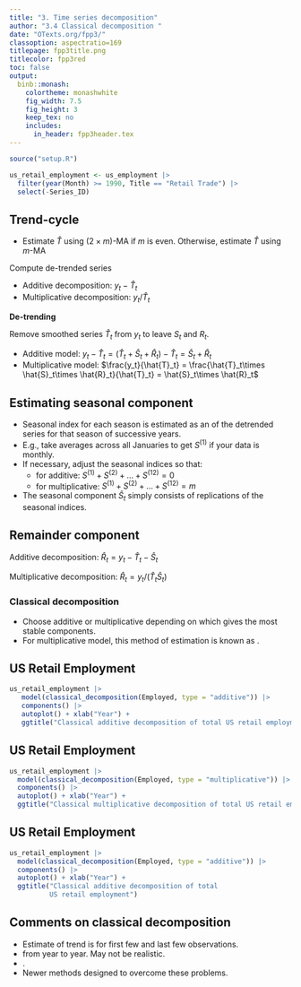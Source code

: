 ---
title: "3. Time series decomposition"
author: "3.4 Classical decomposition "
date: "OTexts.org/fpp3/"
classoption: aspectratio=169
titlepage: fpp3title.png
titlecolor: fpp3red
toc: false
output:
  binb::monash:
    colortheme: monashwhite
    fig_width: 7.5
    fig_height: 3
    keep_tex: no
    includes:
      in_header: fpp3header.tex
---

```{r setup, include=FALSE}
source("setup.R")

us_retail_employment <- us_employment |>
  filter(year(Month) >= 1990, Title == "Retail Trade") |>
  select(-Series_ID)
```

## Trend-cycle
\fontsize{12}{14}\sf
\begin{block}{}
Additive decomposition: $y_t = T_t+S_t+R_t = \hat{T}_t + \hat{S}_t + \hat{R}_t$\\
Multiplicative decomposition: $y_t = T_t\times S_t\times R_t = \hat{T}_t\times \hat{S}_t\times\hat{R}_t$\end{block}
\pause


 * Estimate $\hat{T}$ using $(2\times m)$-MA if $m$ is even. Otherwise, estimate $\hat{T}$ using $m$-MA

Compute de-trended series

  * Additive decomposition: $y_t-\hat{T}_t$
  * Multiplicative decomposition: $y_t/\hat{T}_t$



**De-trending**

Remove smoothed series $\hat{T}_t$ from $y_t$ to leave $S_t$ and $R_t$.

  * Additive model: $y_t-\hat{T}_t  = (\hat{T}_t+\hat{S}_t+\hat{R}_t) - \hat{T}_t = \hat{S}_t+\hat{R}_t$
  * Multiplicative model: $\frac{y_t}{\hat{T}_t} = \frac{\hat{T}_t\times \hat{S}_t\times \hat{R}_t}{\hat{T}_t} = \hat{S}_t\times \hat{R}_t$

## Estimating seasonal component

  *  Seasonal index for each season is estimated as an \orange{average} of the detrended series for that season of successive  years.
  * E.g., take averages across all Januaries to get $S^{(1)}$ if your data is monthly. 
  * If necessary, adjust the seasonal indices so that:
    * for additive: $S^{(1)}+S^{(2)}+\ldots+S^{(12)}=0$ 
    * for multiplicative: $S^{(1)}+S^{(2)}+\ldots+S^{(12)}=m$
  * The seasonal component $\hat{S}_t$ simply consists of replications of the seasonal indices.


## Remainder component

Additive decomposition: $\hat{R}_t = y_t - \hat{T}_t - \hat{S}_t$

Multiplicative decomposition: $\hat{R}_t = y_t / (\hat{T}_t\hat{S}_t)$
\vspace{.5cm}
\pause

### Classical decomposition

  *  Choose additive or multiplicative depending on which gives the most stable components.
  *  For multiplicative model, this method of estimation is known as \orange{ratio-to-moving-average method}.

## US Retail Employment 

```{r echo=FALSE, warning=FALSE, fig.height=6, fig.width=12.5}
us_retail_employment |>
   model(classical_decomposition(Employed, type = "additive")) |>
   components() |>
   autoplot() + xlab("Year") +
   ggtitle("Classical additive decomposition of total US retail employment")
```

## US Retail Employment 

```{r echo=FALSE, warning=FALSE, fig.height=6, fig.width=12.5}
us_retail_employment |>
  model(classical_decomposition(Employed, type = "multiplicative")) |>
  components() |>
  autoplot() + xlab("Year") +
  ggtitle("Classical multiplicative decomposition of total US retail employment")
```

## US Retail Employment 
\fontsize{10}{12}\sf
```{r echo=TRUE, warning=FALSE, eval=FALSE}
us_retail_employment |>
  model(classical_decomposition(Employed, type = "additive")) |>
  components() |>
  autoplot() + xlab("Year") +
  ggtitle("Classical additive decomposition of total 
          US retail employment")
```


## Comments on classical decomposition

  *  Estimate of trend is \orange{unavailable} for first few and last few observations.
  *  \orange{Seasonal component repeats} from year to year. May not be realistic.
  *  \orange{Not robust to outliers}.
  *  Newer methods designed to overcome these problems.


